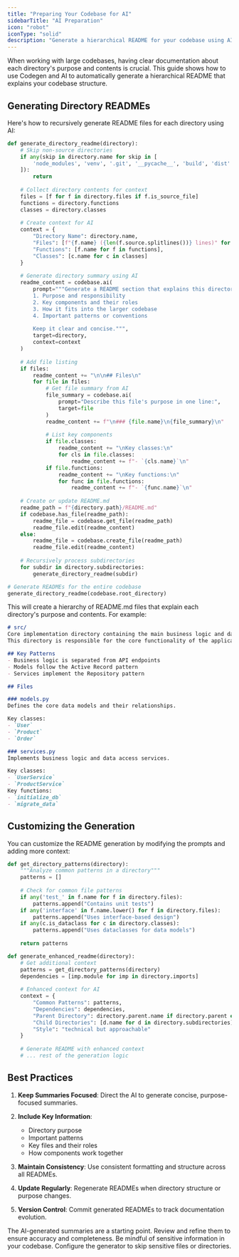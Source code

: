 ```yaml
---
title: "Preparing Your Codebase for AI"
sidebarTitle: "AI Preparation"
icon: "robot"
iconType: "solid"
description: "Generate a hierarchical README for your codebase using AI"
---
```


When working with large codebases, having clear documentation about each directory's purpose and contents is crucial. This guide shows how to use Codegen and AI to automatically generate a hierarchical README that explains your codebase structure.

## Generating Directory READMEs

Here's how to recursively generate README files for each directory using AI:

```python
def generate_directory_readme(directory):
    # Skip non-source directories
    if any(skip in directory.name for skip in [
        'node_modules', 'venv', '.git', '__pycache__', 'build', 'dist'
    ]):
        return
        
    # Collect directory contents for context
    files = [f for f in directory.files if f.is_source_file]
    functions = directory.functions
    classes = directory.classes
    
    # Create context for AI
    context = {
        "Directory Name": directory.name,
        "Files": [f"{f.name} ({len(f.source.splitlines())} lines)" for f in files],
        "Functions": [f.name for f in functions],
        "Classes": [c.name for c in classes]
    }
    
    # Generate directory summary using AI
    readme_content = codebase.ai(
        prompt="""Generate a README section that explains this directory's:
        1. Purpose and responsibility
        2. Key components and their roles
        3. How it fits into the larger codebase
        4. Important patterns or conventions
        
        Keep it clear and concise.""",
        target=directory,
        context=context
    )
    
    # Add file listing
    if files:
        readme_content += "\n\n## Files\n"
        for file in files:
            # Get file summary from AI
            file_summary = codebase.ai(
                prompt="Describe this file's purpose in one line:",
                target=file
            )
            readme_content += f"\n### {file.name}\n{file_summary}\n"
            
            # List key components
            if file.classes:
                readme_content += "\nKey classes:\n"
                for cls in file.classes:
                    readme_content += f"- `{cls.name}`\n"
            if file.functions:
                readme_content += "\nKey functions:\n"
                for func in file.functions:
                    readme_content += f"- `{func.name}`\n"
    
    # Create or update README.md
    readme_path = f"{directory.path}/README.md"
    if codebase.has_file(readme_path):
        readme_file = codebase.get_file(readme_path)
        readme_file.edit(readme_content)
    else:
        readme_file = codebase.create_file(readme_path)
        readme_file.edit(readme_content)
    
    # Recursively process subdirectories
    for subdir in directory.subdirectories:
        generate_directory_readme(subdir)

# Generate READMEs for the entire codebase
generate_directory_readme(codebase.root_directory)
```

This will create a hierarchy of README.md files that explain each directory's purpose and contents. For example:

```markdown
# src/
Core implementation directory containing the main business logic and data models.
This directory is responsible for the core functionality of the application.

## Key Patterns
- Business logic is separated from API endpoints
- Models follow the Active Record pattern
- Services implement the Repository pattern

## Files

### models.py
Defines the core data models and their relationships.

Key classes:
- `User`
- `Product`
- `Order`

### services.py
Implements business logic and data access services.

Key classes:
- `UserService`
- `ProductService`
Key functions:
- `initialize_db`
- `migrate_data`
```

## Customizing the Generation

You can customize the README generation by modifying the prompts and adding more context:

```python
def get_directory_patterns(directory):
    """Analyze common patterns in a directory"""
    patterns = []
    
    # Check for common file patterns
    if any('test_' in f.name for f in directory.files):
        patterns.append("Contains unit tests")
    if any('interface' in f.name.lower() for f in directory.files):
        patterns.append("Uses interface-based design")
    if any(c.is_dataclass for c in directory.classes):
        patterns.append("Uses dataclasses for data models")
        
    return patterns

def generate_enhanced_readme(directory):
    # Get additional context
    patterns = get_directory_patterns(directory)
    dependencies = [imp.module for imp in directory.imports]
    
    # Enhanced context for AI
    context = {
        "Common Patterns": patterns,
        "Dependencies": dependencies,
        "Parent Directory": directory.parent.name if directory.parent else None,
        "Child Directories": [d.name for d in directory.subdirectories],
        "Style": "technical but approachable"
    }
    
    # Generate README with enhanced context
    # ... rest of the generation logic
```

## Best Practices

1. **Keep Summaries Focused**: Direct the AI to generate concise, purpose-focused summaries.

2. **Include Key Information**:
   - Directory purpose
   - Important patterns
   - Key files and their roles
   - How components work together

3. **Maintain Consistency**: Use consistent formatting and structure across all READMEs.

4. **Update Regularly**: Regenerate READMEs when directory structure or purpose changes.

5. **Version Control**: Commit generated READMEs to track documentation evolution.

<Note>
The AI-generated summaries are a starting point. Review and refine them to ensure accuracy and completeness.
</Note>

<Warning>
Be mindful of sensitive information in your codebase. Configure the generator to skip sensitive files or directories.
</Warning>
